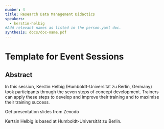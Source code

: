 ```yaml
---
number: 4
title: Research Data Management Didactics
speakers:
  - kerstin-helbig
#Add relevant names as listed in the person.yaml doc.
synthesis: docs/doc-name.pdf
---
```


# Template for Event Sessions

## Abstract

In this session, Kerstin Helbig (Humboldt-Universität zu Berlin, Germany) took
participants through the seven steps of concept development. Trainers can apply
these steps to develop and improve their training and to maximise their training
success.

<Link link="https://zenodo.org/record/4543240#.YGH5p0hKhPU">
  Get presentation slides from Zenodo
</Link>

<Download download="docs/doc-name.pdf" />

<Youtube
  id="a9FZ1gzZUcU"
  caption="Didactics"
/>
<p>
</p>
<Speakers>
<Speaker speaker="kerstin-helbig">

Kertsin Helbig is based at Humboldt-Universität zu Berlin.

</Speaker>

</Speakers>
